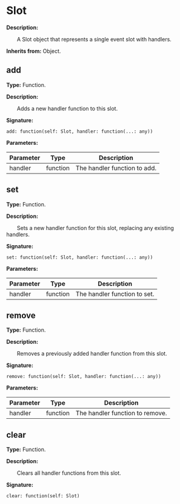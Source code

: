 
# Slot

**Description:**

&emsp;&emsp;A Slot object that represents a single event slot with handlers.

**Inherits from:** Object.

## add

**Type:** Function.

**Description:**

&emsp;&emsp;Adds a new handler function to this slot.

**Signature:**
```tl
add: function(self: Slot, handler: function(...: any))
```

**Parameters:**

| Parameter | Type | Description |
| --- | --- | --- |
| handler | function | The handler function to add. |

## set

**Type:** Function.

**Description:**

&emsp;&emsp;Sets a new handler function for this slot, replacing any existing handlers.

**Signature:**
```tl
set: function(self: Slot, handler: function(...: any))
```

**Parameters:**

| Parameter | Type | Description |
| --- | --- | --- |
| handler | function | The handler function to set. |

## remove

**Type:** Function.

**Description:**

&emsp;&emsp;Removes a previously added handler function from this slot.

**Signature:**
```tl
remove: function(self: Slot, handler: function(...: any))
```

**Parameters:**

| Parameter | Type | Description |
| --- | --- | --- |
| handler | function | The handler function to remove. |

## clear

**Type:** Function.

**Description:**

&emsp;&emsp;Clears all handler functions from this slot.

**Signature:**
```tl
clear: function(self: Slot)
```